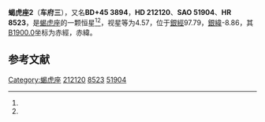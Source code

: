 {{Starbox begin
| name = 蝎虎座2
}}
{{Starbox observe
| epoch = [[J2000.0|J2000.0]]
| constell = [[蝎虎座|蝎虎座]]<ref name=SIMBAD>{{cite web
 | url=http://simbad.u-strasbg.fr/simbad/sim-id?Ident=HR+8523
 | title =Pulsating variable Star
 | publisher=Centre de Données astronomiques de Strasbourg
 | work=SIMBAD
 | accessdate=2012-07-13}}</ref><ref name=DATA>{{cite web
 | url=http://vizier.u-strasbg.fr/viz-bin/VizieR-5?-out.add=.&-source=5050&-corr=PK=HR&-out.max=9999&HR=8523
 | title =VizieR Detailed Page
 | accessdate=2012-07-13}}</ref>
| 星官 = [[车府_(星官)|车府]]
| ra = {{RA|22|21|1.6}}<ref name=SIMBAD /><ref name=DATA />
| dec = {{DEC|+46|32|12}}<ref name=SIMBAD /><ref name=DATA />
| appmag_v = 4.57<ref name=SIMBAD /><ref name=DATA />
}}
{{Starbox character
| class = B6V<ref name=SIMBAD /><ref name=DATA />
| b-v = -0.1<ref name=SIMBAD /><ref name=DATA />
| u-b = -0.51<ref name=SIMBAD /><ref name=DATA />
| r-i = -0.11<ref name=SIMBAD /><ref name=DATA />
| variable = 
}}
{{Starbox astrometry
| radial_v = -0.51
| prop_mo_ra = -10
| parallax = 0.04
| p_error = 
}}
{{Starbox catalog
| names =BD+45 3894，[[SAO星表|SAO]] 51904，[[HD星表|HD]] 212120，[[HR星表|HR]] 8523}}
{{Starbox reference |Simbad=HR+8523}}
{{Starbox end}}

'''蝎虎座2'''（'''车府三'''），又名'''BD+45 3894'''，'''HD 212120'''、'''SAO 51904'''、'''HR 8523'''，是[[蝎虎座|蝎虎座]]的一颗恒星<ref name=SIMBAD /><ref name=DATA />，视星等为4.57，位于[[銀道座標系|銀經]]97.79，[[銀道座標系|銀緯]]-8.86，其[[B1900.0|B1900.0]]坐标为赤經{{RA|22|16|53.6}}，赤緯{{DEC|+46|-8.86|59}}。

== 参考文献 ==
{{reflist}}

{{star-stub}}

{{蝎虎座恒星}}
{{星官|车府|7|20}}
[[Category:蝎虎座|Category:蝎虎座]]
[[Category:HD和HDE天體|212120]]
[[Category:HR天體|8523]]
[[Category:SAO天體|51904]]
